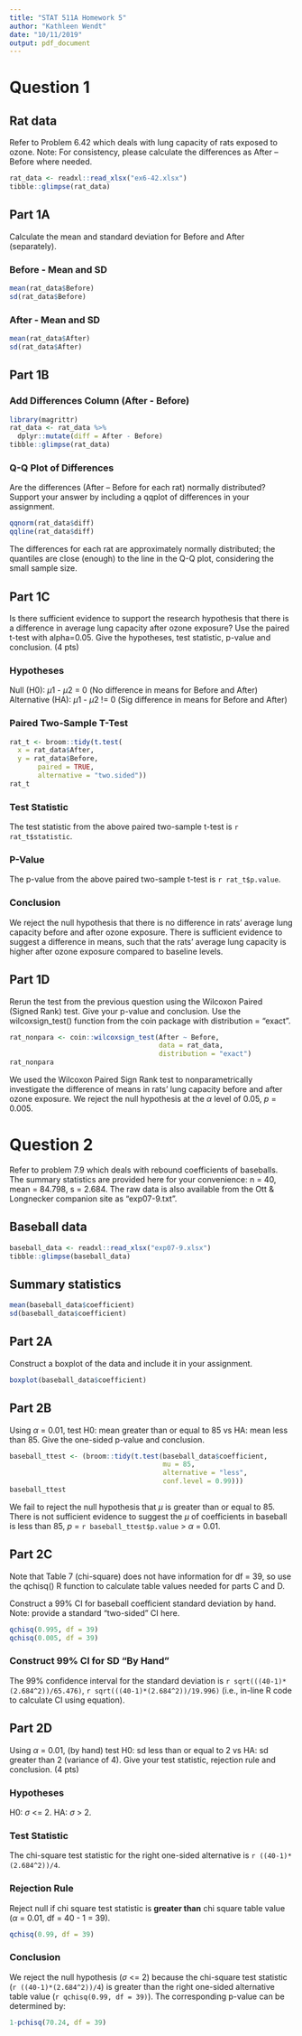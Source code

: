 ```yaml
---
title: "STAT 511A Homework 5"
author: "Kathleen Wendt"
date: "10/11/2019"
output: pdf_document
---
```


# Question 1

## Rat data

Refer to Problem 6.42 which deals with lung capacity of rats exposed to ozone. Note: For consistency, please calculate the differences as After – Before where needed.

```r
rat_data <- readxl::read_xlsx("ex6-42.xlsx")
tibble::glimpse(rat_data)
```

## Part 1A

Calculate the mean and standard deviation for Before and After (separately).

### Before - Mean and SD

```r
mean(rat_data$Before)
sd(rat_data$Before)
```

### After - Mean and SD

```r
mean(rat_data$After)
sd(rat_data$After)
```

## Part 1B

### Add Differences Column (After - Before)

```r
library(magrittr)
rat_data <- rat_data %>% 
  dplyr::mutate(diff = After - Before)
tibble::glimpse(rat_data)
```

### Q-Q Plot of Differences

Are the differences (After – Before for each rat) normally distributed? Support your answer by including a qqplot of differences in your assignment.

```r
qqnorm(rat_data$diff)
qqline(rat_data$diff)
```
The differences for each rat are approximately normally distributed; the quantiles are close (enough) to the line in the Q-Q plot, considering the small sample size.

## Part 1C

Is there sufficient evidence to support the research hypothesis that there is a difference in average lung capacity after ozone exposure? Use the paired t-test with alpha=0.05. Give the hypotheses, test statistic, p-value and conclusion. (4 pts)

### Hypotheses

Null (H0): $\mu1$ - $\mu2$ = 0 (No difference in means for Before and After)
Alternative (HA): $\mu1$ - $\mu2$ != 0 (Sig difference in means for Before and After)

### Paired Two-Sample T-Test

```r
rat_t <- broom::tidy(t.test(
  x = rat_data$After, 
  y = rat_data$Before,
       paired = TRUE, 
       alternative = "two.sided"))
rat_t
```

### Test Statistic

The test statistic from the above paired two-sample t-test is `r rat_t$statistic`. 

### P-Value

The p-value from the above paired two-sample t-test is `r rat_t$p.value`. 

### Conclusion

We reject the null hypothesis that there is no difference in rats' average lung capacity before and after ozone exposure. There is sufficient evidence to suggest a difference in means, such that the rats' average lung capacity is higher after ozone exposure compared to baseline levels.  

## Part 1D

Rerun the test from the previous question using the Wilcoxon Paired (Signed Rank) test. Give your p-value and conclusion. Use the wilcoxsign_test() function from the coin package with distribution = “exact”.

```r
rat_nonpara <- coin::wilcoxsign_test(After ~ Before,
                                     data = rat_data,
                                     distribution = "exact")
rat_nonpara
```

We used the Wilcoxon Paired Sign Rank test to nonparametrically investigate the difference of means in rats' lung capacity before and after ozone exposure. We reject the null hypothesis at the $\alpha$ level of 0.05, _p_ = 0.005.

# Question 2

Refer to problem 7.9 which deals with rebound coefficients of baseballs. The summary statistics are provided here for your convenience: n = 40, mean = 84.798, s = 2.684. The raw data is also available from the Ott & Longnecker companion site as “exp07-9.txt”. 

## Baseball data

```r
baseball_data <- readxl::read_xlsx("exp07-9.xlsx")
tibble::glimpse(baseball_data)
```

## Summary statistics

```r
mean(baseball_data$coefficient)
sd(baseball_data$coefficient)
```

## Part 2A

Construct a boxplot of the data and include it in your assignment.

```r
boxplot(baseball_data$coefficient)
```

## Part 2B

Using $\alpha$ = 0.01, test H0: mean greater than or equal to 85 vs HA: mean less than 85. Give the one-sided p-value and conclusion.

```r
baseball_ttest <- (broom::tidy(t.test(baseball_data$coefficient,
                                      mu = 85,
                                      alternative = "less",
                                      conf.level = 0.99)))
baseball_ttest
```

We fail to reject the null hypothesis that $\mu$ is greater than or equal to 85. There is not sufficient evidence to suggest the $\mu$ of coefficients in baseball is less than 85, _p_ = `r baseball_ttest$p.value` > $\alpha$ = 0.01. 

## Part 2C

Note that Table 7 (chi-square) does not have information for df = 39, so use the qchisq() R function to calculate table values needed for parts C and D.

Construct a 99% CI for baseball coefficient standard deviation by hand. Note: provide a standard “two-sided” CI here.

```r
qchisq(0.995, df = 39)
qchisq(0.005, df = 39) 
```

### Construct 99% CI for SD "By Hand"

The 99% confidence interval for the standard deviation is `r sqrt(((40-1)*(2.684^2))/65.476)`, `r sqrt(((40-1)*(2.684^2))/19.996)` (i.e., in-line R code to calculate CI using equation).


## Part 2D

Using $\alpha$ = 0.01, (by hand) test H0: sd less than or equal to 2 vs HA: sd greater than 2 (variance of 4). Give your test statistic, rejection rule and conclusion. (4 pts) 

### Hypotheses

H0: $\sigma$ <= 2.
HA: $\sigma$ > 2. 

### Test Statistic 

The chi-square test statistic for the right one-sided alternative is `r ((40-1)*(2.684^2))/4`.

### Rejection Rule

Reject null if chi square test statistic is **greater than** chi square table value ($\alpha$ = 0.01, df = 40 - 1 = 39).  

```r
qchisq(0.99, df = 39)
```

### Conclusion

We reject the null hypothesis ($\sigma$ <= 2) because the chi-square test statistic (`r ((40-1)*(2.684^2))/4`) is greater than the right one-sided alternative table value (`r qchisq(0.99, df = 39)`). The corresponding p-value can be determined by: 

```r
1-pchisq(70.24, df = 39)
```
